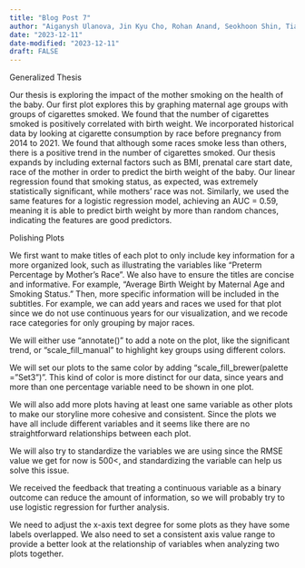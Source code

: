 ```yaml
---
title: "Blog Post 7"
author: "Aiganysh Ulanova, Jin Kyu Cho, Rohan Anand, Seokhoon Shin, Tianyu Wu"
date: "2023-12-11"
date-modified: "2023-12-11"
draft: FALSE
---
```

Generalized Thesis

Our thesis is exploring the impact of the mother smoking on the health of the baby. Our first plot explores this by graphing maternal age groups with groups of cigarettes smoked. We found that the number of cigarettes smoked is positively correlated with birth weight. We incorporated historical data by looking at cigarette consumption by race before pregnancy from 2014 to 2021. We found that although some races smoke less than others, there is a positive trend in the number of cigarettes smoked. Our thesis expands by including external factors such as BMI, prenatal care start date, race of the mother in order to predict the birth weight of the baby. Our linear regression found that smoking status, as expected, was extremely statistically significant, while mothers' race was not. Similarly, we used the same features for a logistic regression model, achieving an AUC = 0.59, meaning it is able to predict birth weight by more than random chances, indicating the features are good predictors. 


Polishing Plots

We first want to make titles of each plot to only include key information for a more organized look, such as illustrating the variables like “Preterm Percentage by Mother’s Race”. We also have to ensure the titles are concise and informative. For example, “Average Birth Weight by Maternal Age and Smoking Status.” Then, more specific information will be included in the subtitles. For example, we can add years and races we used for that plot since we do not use continuous years for our visualization, and we recode race categories for only grouping by major races.

We will either use “annotate()” to add a note on the plot, like the significant trend, or “scale_fill_manual” to highlight key groups using different colors.

We will set our plots to the same color by adding “scale_fill_brewer(palette = "Set3")”. This kind of color is more distinct for our data, since years and more than one percentage variable need to be shown in one plot.

We will also add more plots having at least one same variable as other plots to make our storyline more cohesive and consistent. Since the plots we have all include different variables and it seems like there are no straightforward relationships between each plot.

We will also try to standardize the variables we are using since the RMSE value we get for now is 500<, and standardizing the variable can help us solve this issue.

We received the feedback that treating a continuous variable as a binary outcome can reduce the amount of information, so we will probably try to use logistic regression for further analysis.

We need to adjust the x-axis text degree for some plots as they have some labels overlapped. We also need to set a consistent axis value range to provide a better look at the relationship of variables when analyzing two plots together.
